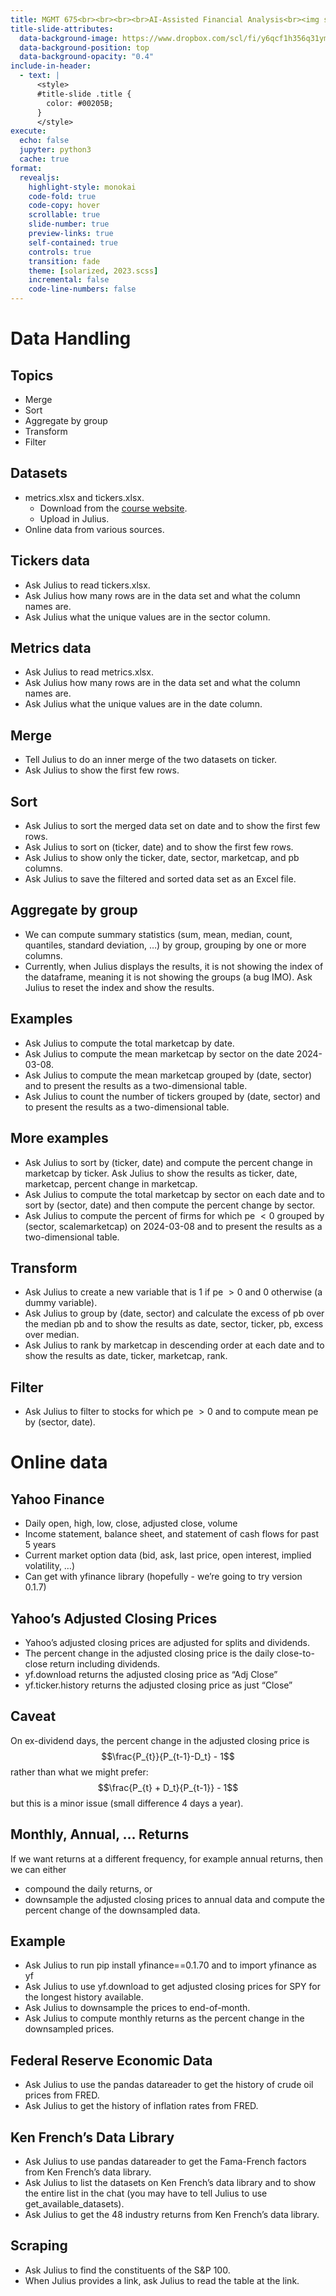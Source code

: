 ```yaml
---
title: MGMT 675<br><br><br><br>AI-Assisted Financial Analysis<br><img src="RiceBusiness-transparent-logo-sm.png"  height=100>
title-slide-attributes:
  data-background-image: https://www.dropbox.com/scl/fi/y6qcf1h356q31ym5l3iuz/image2.webp?rlkey=lsmgytqisrs4l3cqnoo4rqh1q&dl=1
  data-background-position: top
  data-background-opacity: "0.4"
include-in-header:
  - text: |
      <style>
      #title-slide .title {
        color: #00205B;
      }
      </style>
execute:
  echo: false
  jupyter: python3
  cache: true
format: 
  revealjs:
    highlight-style: monokai
    code-fold: true
    code-copy: hover
    scrollable: true
    slide-number: true
    preview-links: true
    self-contained: true
    controls: true
    transition: fade
    theme: [solarized, 2023.scss]
    incremental: false
    code-line-numbers: false
---
```


# Data Handling 
## Topics

- Merge
- Sort
- Aggregate by group
- Transform
- Filter

## Datasets

- metrics.xlsx and tickers.xlsx.
  - Download from the [course website](https://mgmt675.kerryback.com).
  - Upload in Julius.
- Online data from various sources.

## Tickers data

- Ask Julius to read tickers.xlsx.
- Ask Julius how many rows are in the data set and what the column names are.
- Ask Julius what the unique values are in the sector column.


## Metrics data

- Ask Julius to read metrics.xlsx.
- Ask Julius how many rows are in the data set and what the column names are.
- Ask Julius what the unique values are in the date column.

## Merge

- Tell Julius to do an inner merge of the two datasets on ticker.
- Ask Julius to show the first few rows.

## Sort

- Ask Julius to sort the merged data set on date and to show the first few rows.
- Ask Julius to sort on (ticker, date) and to show the first few rows.
- Ask Julius to show only the ticker, date, sector, marketcap, and pb columns.
- Ask Julius to save the filtered and sorted data set as an Excel file.

## Aggregate by group

- We can compute summary statistics (sum, mean, median, count, quantiles, standard deviation, ...) by group, grouping by one or more columns.
- Currently, when Julius displays the results, it is not showing the index of the dataframe, meaning it is not showing the groups (a bug IMO).  Ask Julius to reset the index and show the results.

## Examples

- Ask Julius to compute the total marketcap by date.
- Ask Julius to compute the mean marketcap by sector on the date 2024-03-08.
- Ask Julius to compute the mean marketcap grouped by (date, sector) and to present the results as a two-dimensional table.
- Ask Julius to count the number of tickers grouped by (date, sector) and to present the results as a two-dimensional table.

## More examples

- Ask Julius to sort by (ticker, date) and compute the percent change in marketcap by ticker.  Ask Julius to show the results as ticker, date, marketcap, percent change in marketcap.
- Ask Julius to compute the total marketcap by sector on each date and to sort by (sector, date) and then compute the percent change by sector.
- Ask Julius to compute the percent of firms for which pe $<0$ grouped by (sector, scalemarketcap) on 2024-03-08 and to present the results as a two-dimensional table.


## Transform 

- Ask Julius to create a new variable that is 1 if pe $>0$ and 0 otherwise (a dummy variable).
- Ask Julius to group by (date, sector) and calculate the excess of pb over the median pb and to show the results as date, sector, ticker, pb, excess over median.
- Ask Julius to rank by marketcap in descending order at each date and to show the results as date, ticker, marketcap, rank.  

## Filter

- Ask Julius to filter to stocks for which pe $>0$ and to compute mean pe by (sector, date).

# Online data

## Yahoo Finance

- Daily open, high, low, close, adjusted close, volume
- Income statement, balance sheet, and statement of cash flows for past 5 years 
- Current market option data (bid, ask, last price, open interest, implied volatility, ...)
- Can get with yfinance library (hopefully - we're going to try version 0.1.7)

## Yahoo's Adjusted Closing Prices

- Yahoo's adjusted closing prices are adjusted for splits and dividends.
- The percent change in the adjusted closing price is  the daily close-to-close return including dividends.
- yf.download returns the adjusted closing price as "Adj Close"
- yf.ticker.history returns the adjusted closing price as just "Close"

## Caveat

On ex-dividend days, the percent change in the adjusted closing price is
$$\frac{P_{t}}{P_{t-1}-D_t} - 1$$
rather than what we might prefer:
$$\frac{P_{t} + D_t}{P_{t-1}} - 1$$
but this is a minor issue (small difference 4 days a year).

## Monthly, Annual, ... Returns

If we want returns at a different frequency, for example annual returns, then we can either

- compound the daily returns, or
- downsample the adjusted closing prices to annual data and compute the percent change of the downsampled data.

## Example

- Ask Julius to run pip install yfinance==0.1.70 and to import yfinance as yf
- Ask Julius to use yf.download to get adjusted closing prices for SPY for the longest history available.
- Ask Julius to downsample the prices to end-of-month.
- Ask Julius to compute monthly returns as the percent change in the downsampled prices.

## Federal Reserve Economic Data

- Ask Julius to use the pandas datareader to get the history of crude oil prices from FRED.
- Ask Julius to get the history of inflation rates from FRED.

## Ken French's Data Library

- Ask Julius to use pandas datareader to get the Fama-French factors from Ken French's data library.
- Ask Julius to list the datasets on Ken French's data library and to show the entire list in the chat (you may have to tell Julius to use get_available_datasets).
- Ask Julius to get the 48 industry returns from Ken French's data library.

## Scraping

- Ask Julius to find the constituents of the S&P 100.
- When Julius provides a link, ask Julius to read the table at the link.

